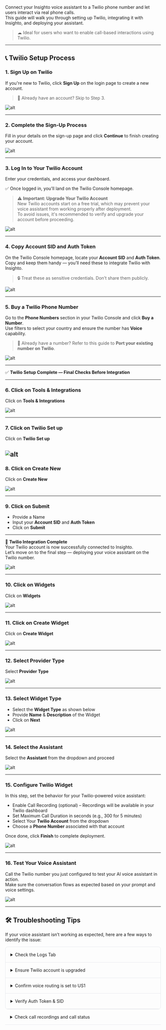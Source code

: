 

Connect your Insighto voice assistant to a Twilio phone number and let users interact via real phone calls.  
This guide will walk you through setting up Twilio, integrating it with Insighto, and deploying your assistant.

> ☁ Ideal for users who want to enable call-based interactions using Twilio.

---

## 📞 Twilio Setup Process


### 1. Sign Up on Twilio

If you're new to Twilio, click **Sign Up** on the login page to create a new account.

> 🔄 Already have an account? Skip to Step 3.

![alt](images/Twilio/1.png)

---

### 2. Complete the Sign-Up Process

Fill in your details on the sign-up page and click **Continue** to finish creating your account.

![alt](images/Twilio/2.png)

---

### 3. Log In to Your Twilio Account

Enter your credentials, and access your dashboard.

✅ Once logged in, you'll land on the Twilio Console homepage.

> ⚠ **Important: Upgrade Your Twilio Account**  
New Twilio accounts start on a free trial, which may prevent your voice assistant from working properly after deployment.  
To avoid issues, it's recommended to verify and upgrade your account before proceeding.

![alt](images/Twilio/3.png)

---

### 4. Copy Account SID and Auth Token

On the Twilio Console homepage, locate your **Account SID** and **Auth Token**.  
Copy and keep them handy — you’ll need these to integrate Twilio with Insighto.

> 🔒 Treat these as sensitive credentials. Don’t share them publicly.

![alt](images/Twilio/4.png)

---

### 5. Buy a Twilio Phone Number

Go to the **Phone Numbers** section in your Twilio Console and click **Buy a Number**.  
Use filters to select your country and ensure the number has **Voice** capability.

> 🔁 Already have a number? Refer to this guide to **Port your existing number on Twilio**.

![alt](images/Twilio/5.png)

---

✅ **Twilio Setup Complete — Final Checks Before Integration**

---


### 6. Click on Tools & Integrations

Click on **Tools & Integrations**

![alt](images/Twilio/6.png)

---

### 7. Click on Twilio Set up

Click on **Twilio Set up**

![alt](images/Twilio/7.png)
---

### 8. Click on Create New

Click on **Create New**

![alt](images/Twilio/8.png)

---

### 9. Click on Submit

- Provide a Name  
- Input your **Account SID** and **Auth Token**  
- Click on **Submit**

---

🔗 **Twilio Integration Complete**  
Your Twilio account is now successfully connected to Insighto.  
Let’s move on to the final step — deploying your voice assistant on the Twilio number.

![alt](images/Twilio/6.png)

---

### 10. Click on Widgets

Click on **Widgets**

![alt](images/Twilio/10.png)

---

### 11. Click on Create Widget

Click on **Create Widget**

![alt](images/Twilio/11.png)

---

### 12. Select Provider Type

Select **Provider Type**

![alt](images/Twilio/12.png)

---

### 13. Select Widget Type

- Select the **Widget Type** as shown below  
- Provide **Name** & **Description** of the Widget  
- Click on **Next**

![alt](images/Twilio/13.png)

---

### 14. Select the Assistant

Select the **Assistant** from the dropdown and proceed

![alt](images/Twilio/14.png)

---

### 15. Configure Twilio Widget

In this step, set the behavior for your Twilio-powered voice assistant:

- Enable Call Recording (optional) – Recordings will be available in your Twilio dashboard  
- Set Maximum Call Duration in seconds (e.g., 300 for 5 minutes)  
- Select Your **Twilio Account** from the dropdown  
- Choose a **Phone Number** associated with that account  

Once done, click **Finish** to complete deployment.

![alt](images/Twilio/135png)

---

### 16. Test Your Voice Assistant

Call the Twilio number you just configured to test your AI voice assistant in action.  
Make sure the conversation flows as expected based on your prompt and voice settings.

![alt](images/Twilio/16.png)

---

## 🛠️ Troubleshooting Tips


If your voice assistant isn’t working as expected, here are a few ways to identify the issue:

<div style="border: 1px solid #e5e7eb; border-radius: 8px; overflow: hidden;">

  <details style="border-bottom: 1px solid #e5e7eb; padding: 16px;">
    <summary>Check the Logs Tab</summary>
    <p style="margin-top: 8px;">
      Go to the bottom-left corner of your Insighto dashboard where your name or email appears. Click it to open the settings menu, then select <code>System Logs</code>. Here, you'll find detailed logs and error messages to help identify any issues with your assistant.
    </p>
  </details> 

  <details style="border-bottom: 1px solid #e5e7eb; padding: 16px;">
    <summary>Ensure Twilio account is upgraded</summary>
    <p style="margin-top: 8px;">
      Free trial accounts may block live calls.
    </p>
  </details> 

  <details style="border-bottom: 1px solid #e5e7eb; padding: 16px;">
    <summary>Confirm voice routing is set to US1</summary>
    <p style="margin-top: 8px;">
      Confirm that voice routing is set to <code>US1</code> in your Twilio phone number settings.
    </p>
  </details> 

  <details style="border-bottom: 1px solid #e5e7eb; padding: 16px;">
    <summary>Verify Auth Token & SID</summary>
    <p style="margin-top: 8px;">
      Verify that the <code>Auth Token</code> and <code>SID</code> used in Insighto are correct.
    </p>
  </details>

</div>


 <details style="border-bottom: 1px solid #e5e7eb; padding: 16px;">
<summary>Check call recordings and call status</summary>
<p style="margin-top: 8px;">Check call recordings and call status in your Twilio console</p>
</details> 
